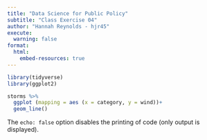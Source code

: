 ```yaml
---
title: "Data Science for Public Policy"
subtitle: "Class Exercise 04"
author: "Hannah Reynolds - hjr45"
execute:
  warning: false
format:
  html:
    embed-resources: true
---
```





```r
library(tidyverse)
library(ggplot2)
```


```r
storms %>%
  ggplot (mapping = aes (x = category, y = wind))+
  geom_line()
```

The `echo: false` option disables the printing of code (only output is displayed).
